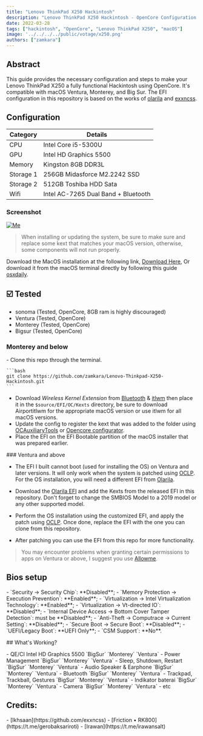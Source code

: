 ```yaml
---
title: "Lenovo ThinkPad X250 Hackintosh"
description: "Lenovo ThinkPad X250 Hackintosh - OpenCore Configuration."
date: 2022-03-28
tags: ["hackintosh", "OpenCore", "Lenovo ThinkPad X250", "macOS"]
image: '../../../../public/votage/x250.png'
authors: ["zamkara"]
---
```


## Abstract
This guide provides the necessary configuration and steps to make your Lenovo ThinkPad X250 a fully functional Hackintosh using OpenCore. It's compatible with macOS Ventura, Monterey, and Big Sur. The EFI configuration in this repository is based on the works of [olarila](https://olarila.com/files/OPENCORE1/EFI.Opencore.NoteBook.Broadwell.zip) and [exxncss](https://github.com/exxncss/x250-hackintosh). 

## Configuration
| **Category**   | **Details**                               |
| -------------- | ------------------------------------------|
| CPU            | Intel Core i5-5300U                       |
| GPU            | Intel HD Graphics 5500                    |
| Memory         | Kingston 8GB DDR3L                        |
| Storage 1      | 256GB Midasforce M2.2242 SSD              |
| Storage 2      | 512GB Toshiba HDD Sata                    |
| Wifi           | Intel AC-7265 Dual Band + Bluetooth       |

### Screenshot
  <a 
    href="https://t.me/zamkara"
    target="blank"><img
    src="https://github.com/zamkara/Lenovo-Thinkpad-X250-Hackintosh/raw/Opencore/screenshot/Screenshot%202024-02-14%20at%2005.50.22.png"
    alt="Me"
    className="rounded-lg my-1 w-full"
    onContextMenu="return false"
    draggable="false"
    />
    </a>

> When installing or updating the system, be sure to make sure and replace some kext that matches your macOS version, otherwise, some components will not run properly.

Download the MacOS installation at the following link, [Download Here](https://www.olarila.com/topic/6278-new-vanilla-olarila-images/), Or download it from the macOS terminal directly by following this guide [osxdaily](https://osxdaily.com/2021/10/25/how-download-macos-installer-terminal/).

## ☑️ Tested
- sonoma (Tested, OpenCore, 8GB ram is highly discouraged)
- Ventura (Tested, OpenCore)
- Monterey (Tested, OpenCore)
- Bigsur (Tested, OpenCore)

### Monterey and below
<p className="font-regular">
- Clone this repo through the terminal.

    ```bash
    git clone https://github.com/zamkara/Lenovo-Thinkpad-X250-Hackintosh.git
    ```
- Download *Wireless Kernel Extension* from [Bluetooth](https://github.com/OpenIntelWireless/IntelBluetoothFirmware) & [itlwm](https://github.com/OpenIntelWireless/itlwm) then place it in the `$source/EFI/OC/Kexts` directory, be sure to download Airportitlwm for the appropriate macOS version or use itlwm for all macOS versions.
- Update the config to register the kext that was added to the folder using [OCAuxiliaryTools](https://github.com/ic005k/OCAuxiliaryTools) or [Opencore configurator](https://mackie100projects.altervista.org/download-opencore-configurator/).
- Place the EFI on the EFI Bootable partition of the macOS installer that was prepared earlier.
</p>
### Ventura and above


- The EFI I built cannot boot (used for installing the OS) on Ventura and later versions. It will only work when the system is patched using [OCLP](https://github.com/dortania/OpenCore-Legacy-Patcher). For the OS installation, you will need a different EFI from [Olarila](https://olarila.com).

- Download the [Olarila EFI](https://olarila.com/files/OPENCORE1/EFI.Opencore.NoteBook.Broadwell.zip) and add the Kexts from the released EFI in this repository. Don't forget to change the SMBIOS Model to a 2019 model or any other supported model.

- Perform the OS installation using the customized EFI, and apply the patch using [OCLP](https://github.com/dortania/OpenCore-Legacy-Patcher). Once done, replace the EFI with the one you can clone from this repository.
- After patching you can use the EFI from this repo for more functionality.

> You may encounter problems when granting certain permissions to apps on Ventura or above, I suggest you use [Allowme](https://github.com/zamkara/Allowme).

## Bios setup
<p className="font-regular">
- `Security -> Security Chip`: **Disabled**;
- `Memory Protection -> Execution Prevention`: **Enabled**;
- `Virtualization -> Intel Virtualization Technology`: **Enabled**;
- `Virtualization -> Vt-directed IO`: **Disabled**;
- `Internal Device Access -> Bottom Cover Tamper Detection`: must be **Disabled**;
- `Anti-Theft -> Computrace -> Current Setting`: **Disabled**;
- `Secure Boot -> Secure Boot`: **Disabled**;
- `UEFI/Legacy Boot`: **UEFI Only**;
- `CSM Support`: **No**.
</p>
## What's Working?
<p className="font-regular">
- QE/CI Intel HD Graphics 5500 `BigSur` `Monterey` `Ventura`
- Power Management `BigSur` `Monterey` `Ventura`
- Sleep, Shutdown, Restart `BigSur` `Monterey` `Ventura`
- Audio Speaker & Earphone `BigSur` `Monterey` `Ventura`
- Bluetooth `BigSur` `Monterey` `Ventura`
- Trackpad, Trackball, Gestures `BigSur` `Monterey` `Ventura`
- Indikator baterai `BigSur` `Monterey` `Ventura`
- Camera `BigSur` `Monterey` `Ventura`
- etc
</p>

## Credits:
<p className="font-regular">
- [Ikhsaan](https://github.com/exxncss)
- [Friction • RK800](https://t.me/gerobaksariroti)
- [Irawan](https://t.me/irawansalt)
</p>